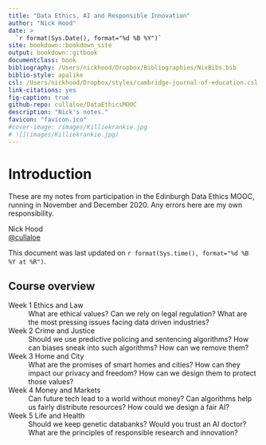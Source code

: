 ```yaml
---
title: "Data Ethics, AI and Responsible Innovation"
author: "Nick Hood"
date: >
  `r format(Sys.Date(), format="%d %B %Y")`
site: bookdown::bookdown_site
output: bookdown::gitbook
documentclass: book
bibliography: /Users/nickhood/Dropbox/Bibliographies/NixBibs.bib
biblio-style: apalike
csl: /Users/nickhood/Dropbox/styles/cambridge-journal-of-education.csl
link-citations: yes
fig-caption: true
github-repo: cullaloe/DataEthicsMOOC
description: "Nick's notes."
favicon: "favicon.ico"
#cover-image: /images/Killiekrankie.jpg
# ![](images/Killiekrankie.jpg)
---
```

# Introduction {-}
These are my notes from participation in the Edinburgh Data Ethics MOOC, running in November and December 2020. Any errors here are my own responsibility.

Nick Hood  
[\@cullaloe](https://twitter.com/cullaloe)


This document was last updated on `r format(Sys.time(), format="%d %B %Y at %R")`.

## Course overview {-}

Week 1 Ethics and Law
: What are ethical values? Can we rely on legal regulation? What are the most pressing issues facing data driven industries?

Week 2 Crime and Justice
: Should we use predictive policing and sentencing algorithms? How can biases sneak into such algorithms? How can we remove them?

Week 3 Home and City
: What are the promises of smart homes and cities? How can they impact our privacy and freedom? How can we design them to protect those values?

Week 4 Money and Markets
: Can future tech lead to a world without money? Can algorithms help us fairly distribute resources? How could we design a fair AI?

Week 5 Life and Health
: Should we keep genetic databanks? Would you trust an AI doctor? What are the principles of responsible research and innovation?


